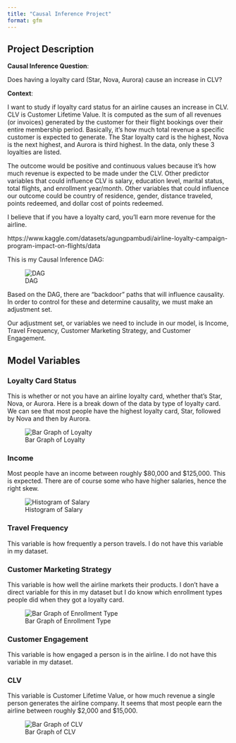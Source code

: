```yaml
---
title: "Causal Inference Project"
format: gfm
---
```



## Project Description

**Causal Inference Question**:

Does having a loyalty card (Star, Nova, Aurora) cause an increase in CLV?

**Context**:

I want to study if loyalty card status for an airline causes an increase in CLV. CLV is Customer Lifetime Value. It is computed as the sum of all revenues (or invoices) generated by the customer for their flight bookings over their entire membership period. Basically, it's how much total revenue a specific customer is expected to generate. The Star loyalty card is the highest, Nova is the next highest, and Aurora is third highest. In the data, only these 3 loyalties are listed.

The outcome would be positive and continuous values because it's how much revenue is expected to be made under the CLV. Other predictor variables that could influence CLV is salary, education level, marital status, total flights, and enrollment year/month. Other variables that could influence our outcome could be country of residence, gender, distance traveled, points redeemed, and dollar cost of points redeemed.

I believe that if you have a loyalty card, you'll earn more revenue for the airline.

https://www.kaggle.com/datasets/agungpambudi/airline-loyalty-campaign-program-impact-on-flights/data

This is my Causal Inference DAG:

![DAG](DAG_CLV.jpg)

Based on the DAG, there are "backdoor" paths that will influence causality. In order to control for these and determine causality, we must make an adjustment set.

Our adjustment set, or variables we need to include in our model, is Income, Travel Frequency, Customer Marketing Strategy, and Customer Engagement.


## Model Variables

### Loyalty Card Status

This is whether or not you have an airline loyalty card, whether that's Star, Nova, or Aurora.
Here is a break down of the data by type of loyalty card. We can see that most people have the highest loyalty card, Star, followed by Nova and then by Aurora.



![Bar Graph of Loyalty](Bar_Graph_of_Loyalty_Types.png)



### Income

Most people have an income between roughly $80,000 and $125,000. This is expected. There are of course some who have higher salaries, hence the right skew.

![Histogram of Salary](Hist_Salary.png)

### Travel Frequency

This variable is how frequently a person travels. I do not have this variable in my dataset.

### Customer Marketing Strategy

This variable is how well the airline markets their products. I don't have a direct variable for this in my dataset but I do know which enrollment types people did when they got a loyalty card.

![Bar Graph of Enrollment Type](Bar_Enr_Type.png)

### Customer Engagement

This variable is how engaged a person is in the airline. I do not have this variable in my dataset.

### CLV

This variable is Customer Lifetime Value, or how much revenue a single person generates the airline company. It seems that most people earn the airline between roughly $2,000 and $15,000.


![Bar Graph of CLV](Bar_CLV.png)
